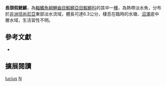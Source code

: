 {{Speciesbox 
| taxon = Nothobranchius lucius
| status = NE
| status_system = IUCN3.1
| authority =  [[Wildekamp|Wildekamp]], [[Shidlovskiy|Shidlovskiy]] & [[Watters|Watters]], 2009
| synonyms = 
}}
'''長頭假鰓鱂'''，為[[輻鰭魚綱|輻鰭魚綱]][[鯉齒目|鯉齒目]][[鰕鱂亞目|鰕鱂亞目]][[鰕鱂科|鰕鱂科]]的其中一[[種|種]]，為熱帶淡水魚，分布於[[非洲|非洲]][[坦尚尼亞|坦尚尼亞]]東部淡水流域，體長可達6.3公分，棲息在臨時的水塘、[[沼澤|沼澤]]底中層水域，生活習性不明。
== 參考文獻 ==
*{{FishBase_species|genus=Nothobranchius|species=lucius |year=2014|month=8}}

== 擴展閱讀 ==
{{refbegin}}
{{wikispecies-inline|Nothobranchius lucius |長頭假鰓鱂}}
{{refend}}
{{Taxonbar|from=Q6416952}}

[[Category:假鰓鱂屬|lucius]]
[[Category:2009年描述的魚類|N]]